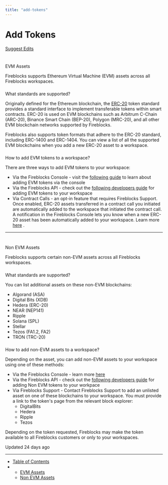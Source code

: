 ```yaml
---
title: "add-tokens"
---
```

  
  # Add Tokens

[Suggest Edits](/edit/add-your-tokens-1)

# 

EVM Assets

[](#evm-assets)

Fireblocks supports Ethereum Virtual Machine (EVM) assets across all Fireblocks workspaces.

### 

What standards are supported?

[](#what-standards-are-supported)

Originally defined for the Ethereum blockchain, the [ERC-20](https://eips.ethereum.org/EIPS/eip-20) token standard provides a standard interface to implement transferable tokens within smart contracts. ERC-20 is used on EVM blockchains such as Arbitrum C-Chain (ARC-20), Binance Smart Chain (BEP-20), Polygon (MRC-20), and all other EVM blockchain networks supported by Fireblocks.

Fireblocks also supports token formats that adhere to the ERC-20 standard, including ERC-1400 and ERC-1404. You can view a list of all the supported EVM blockchains when you add a new ERC-20 asset to a workspace.

### 

How to add EVM tokens to a workspace?

[](#how-to-add-evm-tokens-to-a-workspace)

There are three ways to add EVM tokens to your workspace:

*   Via the Fireblocks Console - visit the [following guide](https://support.fireblocks.io/hc/en-us/articles/5601259928220-Adding-EVM-assets-to-a-workspace) to learn about adding EVM tokens via the console
*   Via the Fireblocks API - check out the [following developers guide](/reference/add-your-tokens) for adding EVM tokens to your workspace
*   Via Contract Calls - an opt-in feature that requires Fireblocks Support. Once enabled, ERC-20 assets transferred in a contract call you initiated are automatically added to the workspace that initiated the contract call. A notification in the Fireblocks Console lets you know when a new ERC-20 asset has been automatically added to your workspace. Learn more [here](https://support.fireblocks.io/hc/en-us/articles/5601259928220-Adding-EVM-assets-to-a-workspace) .

  

* * *

# 

Non EVM Assets

[](#non-evm-assets)

Fireblocks supports certain non-EVM assets across all Fireblocks workspaces.

### 

What standards are supported?

[](#what-standards-are-supported-1)

You can list additional assets on these non-EVM blockchains:

*   Algorand (ASA)
*   Digital Bits (XDB)
*   Hedera (ERC-20)
*   NEAR (NEP141)
*   Ripple
*   Solana (SPL)
*   Stellar
*   Tezos (FA1.2, FA2)
*   TRON (TRC-20)

### 

How to add non-EVM assets to a workspace?

[](#how-to-add-non-evm-assets-to-a-workspace)

Depending on the asset, you can add non-EVM assets to your workspace using one of these methods:

*   Via the Fireblocks Console - learn more [here](https://support.fireblocks.io/hc/en-us/articles/6641659764508-Adding-non-EVM-assets-to-a-workspace)
*   Via the Fireblocks API - check out the [following developers guide](/reference/add-your-tokens) for adding Non EVM tokens to your workpace
*   Via Fireblocks Support - Contact Fireblocks Support to add an unlisted asset on one of these blockchains to your workspace. You must provide a link to the token's page from the relevant block explorer:
    *   DigitalBits
    *   Hedera
    *   Ripple
    *   Tezos

Depending on the token requested, Fireblocks may make the token available to all Fireblocks customers or only to your workspaces.

Updated 24 days ago

* * *

*   [Table of Contents](#)
*   *   [EVM Assets](#evm-assets)
    *   [Non EVM Assets](#non-evm-assets)